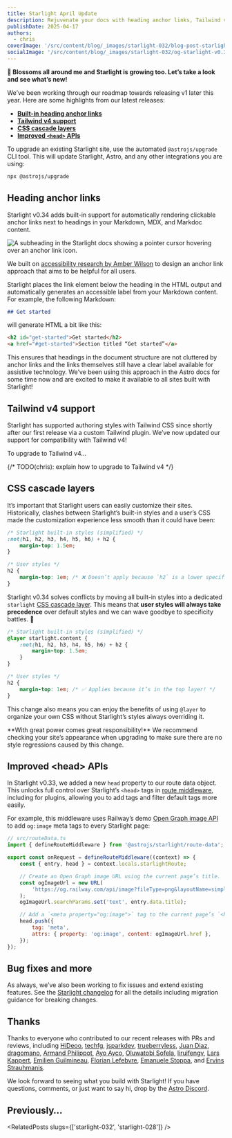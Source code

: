 ```yaml
---
title: Starlight April Update
description: Rejuvenate your docs with heading anchor links, Tailwind v4 support, CSS @layer, and a new head metadata API.
publishDate: 2025-04-17
authors:
  - chris
coverImage: '/src/content/blog/_images/starlight-032/blog-post-starlight-v0.32.webp'
socialImage: '/src/content/blog/_images/starlight-032/og-starlight-v0.32.webp'
---
```



**🌸 Blossoms all around me and Starlight is growing too. Let’s take a look and see what’s new!**

We’ve been working through our roadmap towards releasing v1 later this year. Here are some highlights from our latest releases:

- [**Built-in heading anchor links**](#heading-anchor-links)
- [**Tailwind v4 support**](#tailwind-v4-support)
- [**CSS cascade layers**](#css-cascade-layers)
- [**Improved `<head>` APIs**](#improved-head-apis)

To upgrade an existing Starlight site, use the automated `@astrojs/upgrade` CLI tool. This will update Starlight, Astro, and any other integrations you are using:

```sh
npx @astrojs/upgrade
```

## Heading anchor links

Starlight v0.34 adds built-in support for automatically rendering clickable anchor links next to headings in your Markdown, MDX, and Markdoc content.

<Image
	src={AnchorLinks}
	alt="A subheading in the Starlight docs showing a pointer cursor hovering over an anchor link icon."
/>

We built on [accessibility research by Amber Wilson](https://amberwilson.co.uk/blog/are-your-anchor-links-accessible/) to design an anchor link approach that aims to be helpful for all users.

Starlight places the link element below the heading in the HTML output and automatically generates an accessible label from your Markdown content. For example, the following Markdown:

```md
## Get started
```

will generate HTML a bit like this:

```html
<h2 id="get-started">Get started</h2>
<a href="#get-started">Section titled “Get started”</a>
```

This ensures that headings in the document structure are not cluttered by anchor links and the links themselves still have a clear label available for assistive technology.
We’ve been using this approach in the Astro docs for some time now and are excited to make it available to all sites built with Starlight!

## Tailwind v4 support

Starlight has supported authoring styles with Tailwind CSS since shortly after our first release via a custom Tailwind plugin. We’ve now updated our support for compatibility with Tailwind v4!

To upgrade to Tailwind v4…

{/* TODO(chris): explain how to upgrade to Tailwind v4 */}

## CSS cascade layers

It’s important that Starlight users can easily customize their sites. Historically, clashes between Starlight’s built-in styles and a user’s CSS made the customization experience less smooth than it could have been:

```css
/* Starlight built-in styles (simplified) */
:not(h1, h2, h3, h4, h5, h6) + h2 {
	margin-top: 1.5em;
}

/* User styles */
h2 {
	margin-top: 1em; /* ❌ Doesn’t apply because `h2` is a lower specificity! */
}
```

Starlight v0.34 solves conflicts by moving all built-in styles into a dedicated `starlight` [CSS cascade layer](https://css-tricks.com/css-cascade-layers/). This means that **user styles will always take precedence** over default styles and we can wave goodbye to specificity battles. 👋

```css
/* Starlight built-in styles (simplified) */
@layer starlight.content {
	:not(h1, h2, h3, h4, h5, h6) + h2 {
		margin-top: 1.5em;
	}
}

/* User styles */
h2 {
	margin-top: 1em; /* ✅ Applies because it’s in the top layer! */
}
```

This change also means you can enjoy the benefits of using `@layer` to organize your own CSS without Starlight’s styles always overriding it.

<Note>
	**With great power comes great responsibility!** We recommend checking your
	site’s appearance when upgrading to make sure there are no style regressions
	caused by this change.
</Note>

## Improved &lt;head&gt; APIs

In Starlight v0.33, we added a new `head` property to our route data object. This unlocks full control over Starlight’s `<head>` tags in [route middleware](https://starlight.astro.build/guides/route-data/#customizing-route-data), including for plugins, allowing you to add tags and filter default tags more easily.

For example, this middleware uses Railway’s demo [Open Graph image API](https://og.railway.com/) to add `og:image` meta tags to every Starlight page:

```js
// src/routeData.ts
import { defineRouteMiddleware } from '@astrojs/starlight/route-data';

export const onRequest = defineRouteMiddleware((context) => {
	const { entry, head } = context.locals.starlightRoute;

	// Create an Open Graph image URL using the current page’s title.
	const ogImageUrl = new URL(
		'https://og.railway.com/api/image?fileType=png&layoutName=simple',
	);
	ogImageUrl.searchParams.set('text', entry.data.title);

	// Add a `<meta property="og:image">` tag to the current page’s `<head>`.
	head.push({
		tag: 'meta',
		attrs: { property: 'og:image', content: ogImageUrl.href },
	});
});
```

## Bug fixes and more

As always, we’ve also been working to fix issues and extend existing features. See the [Starlight changelog](https://github.com/withastro/starlight/blob/main/packages/starlight/CHANGELOG.md) for all the details including migration guidance for breaking changes.

## Thanks

Thanks to everyone who contributed to our recent releases with PRs and reviews, including [HiDeoo](https://github.com/HiDeoo/), [techfg](https://github.com/techfg), [jsparkdev](https://github.com/jsparkdev), [trueberryless](https://github.com/trueberryless), [Juan Diaz](https://github.com/JuanPabloDiaz), [dragomano](https://github.com/dragomano), [Armand Philippot](https://github.com/ArmandPhilippot), [Ayo Ayco](https://github.com/ayoayco), [Oluwatobi Sofela](https://github.com/oluwatobiss), [liruifengv](https://github.com/liruifengv), [Lars Kappert](https://github.com/webpro), [Emilien Guilmineau](https://github.com/XREvo), [Florian Lefebvre](https://github.com/florian-lefebvre), [Emanuele Stoppa](https://github.com/ematipico), and [Ervins Strauhmanis](https://github.com/resoltico).

We look forward to seeing what you build with Starlight! If you have questions, comments, or just want to say hi, drop by the [Astro Discord](https://astro.build/chat).

## Previously…


<RelatedPosts slugs={['starlight-032', 'starlight-028']} />

